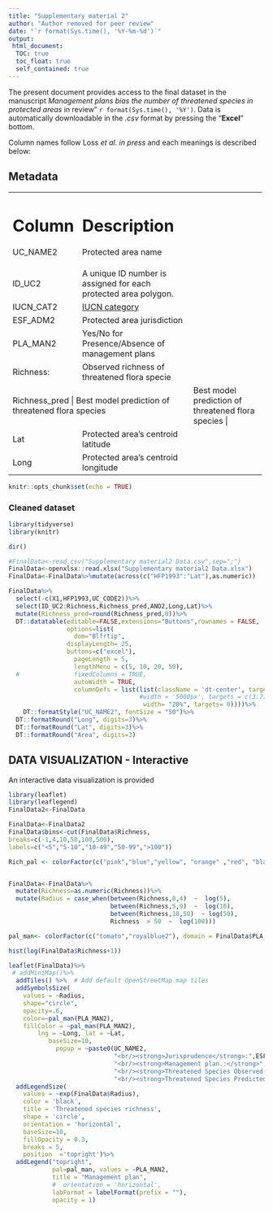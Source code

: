 ```yaml
---
title: "Supplementary material 2"
author: "Author removed for peer review"
date: "`r format(Sys.time(), '%Y-%m-%d')`"
output: 
 html_document:
  TOC: true
  toc_float: true 
  self_contained: true
---
```


The present document provides access to the final dataset in the manuscript *Management plans bias the number of threatened species in protected areas* in review"
`r format(Sys.time(), '%Y')`. Data is automatically downloadable in the *.csv* format
by pressing the "**Excel**" bottom.

Column names follow Loss *et al*. *in press* and each meanings is
described below:

## Metadata

+--------------+-------------------------------------------------------+
| Column       | Description                                           |
+==============+=======================================================+
| UC_NAME2     | Protected area name                                   |
+--------------+-------------------------------------------------------+
| ID_UC2       | A unique ID number is assigned for each protected     |
|              | area polygon.                                         |
+--------------+-------------------------------------------------------+
| IUCN_CAT2    |   [IUCN category](https://www.iucn.org/theme/protected-areas/about/protected-area-categories)     |
+--------------+-------------------------------------------------------+
| ESF_ADM2     | Protected area jurisdiction                           |
+--------------+-------------------------------------------------------+
| PLA_MAN2     | Yes/No for Presence/Absence of management plans       |
+--------------+-------------------------------------------------------+
| Richness:    | Observed richness of threatened flora specie          |
+--------------+-------------------------------------------------------+
| Richness_pred  | Best model prediction of threatened flora species   |
+--------------+-------------------------------------------------------+
| Lat          | Protected area's centroid latitude                    |
+--------------+-------------------------------------------------------+
| Long         | Protected area's centroid longitude                   |
+--------------+-------------------------------------------------------+

```r
knitr::opts_chunk$set(echo = TRUE)
```

### Cleaned dataset

```r
library(tidyverse)
library(knitr)

dir()

#FinalData<-read.csv("Supplementary material2 Data.csv",sep=";")
FinalData<-openxlsx::read.xlsx("Supplementary material2 Data.xlsx")
FinalData<-FinalData%>%mutate(across(c("HFP1993":"Lat"),as.numeric))
```

```r
FinalData%>%
  select(-c(X1,HFP1993,UC_CODE2))%>%
  select(ID_UC2:Richness,Richness_pred,ANO2,Long,Lat)%>%
  mutate(Richness_pred=round(Richness_pred,0))%>%
  DT::datatable(editable=FALSE,extensions="Buttons",rownames = FALSE,
                options=list(
                  dom="Blfrtip",
                displayLength= 25,
                buttons=c("excel"),
                  pageLength = 5,
                  lengthMenu = c(5, 10, 20, 50),
  #               fixedColumns = TRUE,
                  autoWidth = TRUE,
                  columnDefs = list(list(className = 'dt-center', targets = c(2:8),
                                    #width = '5000px', targets = c(3:7),
                                     width= "20%", targets= 0))))%>%
    DT::formatStyle("UC_NAME2", fontSize = "50")%>%
  DT::formatRound("Long", digits=3)%>%
  DT::formatRound("Lat", digits=3)%>%
  DT::formatRound("Area", digits=3)
```

## DATA VISUALIZATION - Interactive
An interactive data visualization is provided


```r
library(leaflet)
library(leaflegend)
FinalData2<-FinalData
```



```r
FinalData<-FinalData2
FinalData$bins<-cut(FinalData$Richness,
breaks=c(-1,4,10,50,100,500),
labels=c("<5","5-10","10-49","50-99",">100"))

Rich_pal <- colorFactor(c("pink","blue","yellow", "orange" ,"red", "black"), domain = FinalData$bins)


FinalData<-FinalData%>%
  mutate(Richness=as.numeric(Richness))%>%
  mutate(Radius = case_when(between(Richness,0,4)  ~  log(5),
                            between(Richness,5,9)  ~  log(10),
                            between(Richness,10,50)  ~ log(50),
                            Richness  > 50  ~  log(100)))

pal_man<- colorFactor(c("tomato","royalblue2"), domain = FinalData$PLA_MAN2)
```



```r
hist(log(FinalData$Richness+1))
```

```r

leaflet(FinalData)%>%
 # addMiniMap()%>%  
  addTiles() %>%  # Add default OpenStreetMap map tiles
  addSymbolsSize(
    values = ~Radius,
    shape="circle",
    opacity=.6,
    color=~pal_man(PLA_MAN2),
    fillColor = ~pal_man(PLA_MAN2),
        lng = ~Long, lat = ~Lat,
           baseSize=10,
             popup = ~paste0(UC_NAME2,
                             "<br/><strong>Jurisprudence</strong>:",ESF_ADM2,
                             "<br/><strong>Management plan.:</strong>",PLA_MAN2,
                             "<br/><strong>Threatened Species Observed:</strong>",Richness,
                             "<br/><strong>Threatened Species Predicted:</strong>",round(Richness_pred),0))%>%
  addLegendSize(
    values = ~exp(FinalData$Radius),
    color = 'black',
    title = 'Threatened species richness',
    shape = 'circle',
    orientation = 'horizontal',
    baseSize=10,
    fillOpacity = 0.3,
    breaks = 5,
    position  ='topright')%>%
  addLegend("topright", 
            pal=pal_man, values = ~PLA_MAN2,
            title = "Management plan",
            #  orientation = 'horizontal',
            labFormat = labelFormat(prefix = ""),
            opacity = 1)
  
```

